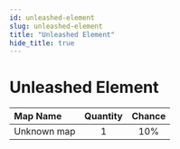 ```yaml
---
id: unleashed-element
slug: unleashed-element
title: "Unleashed Element"
hide_title: true
---
```



# <ItemIcon iconId="25304" height="32"/> Unleashed Element
|Map Name|Quantity|Chance|
|:--|:-:|:-:|
|Unknown map|1|10%|

